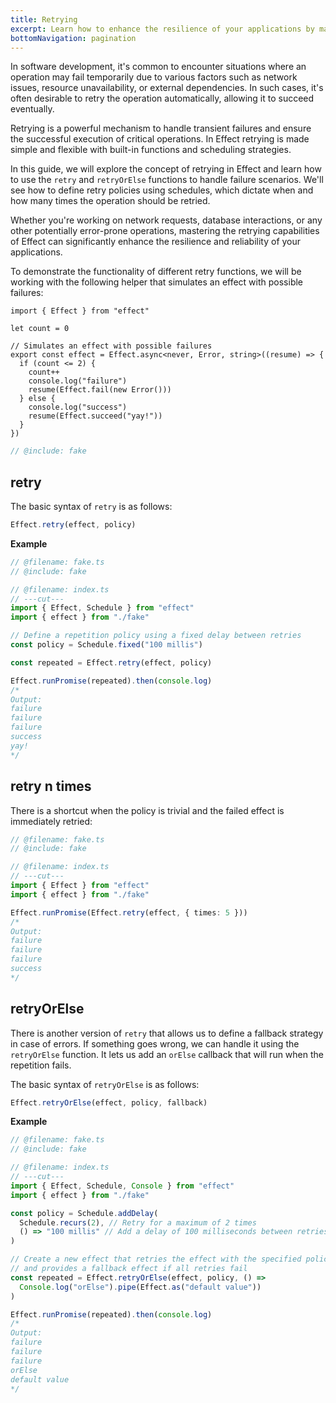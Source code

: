 ```yaml
---
title: Retrying
excerpt: Learn how to enhance the resilience of your applications by mastering the retrying capabilities of Effect. Explore `retry`, `retryN`, and `retryOrElse` functions, along with scheduling policies, to automatically handle transient failures. Whether dealing with network requests, database interactions, or other error-prone operations, discover how Effect simplifies the implementation of robust retry strategies.
bottomNavigation: pagination
---
```


In software development, it's common to encounter situations where an operation may fail temporarily due to various factors such as network issues, resource unavailability, or external dependencies. In such cases, it's often desirable to retry the operation automatically, allowing it to succeed eventually.

Retrying is a powerful mechanism to handle transient failures and ensure the successful execution of critical operations. In Effect retrying is made simple and flexible with built-in functions and scheduling strategies.

In this guide, we will explore the concept of retrying in Effect and learn how to use the `retry` and `retryOrElse` functions to handle failure scenarios. We'll see how to define retry policies using schedules, which dictate when and how many times the operation should be retried.

Whether you're working on network requests, database interactions, or any other potentially error-prone operations, mastering the retrying capabilities of Effect can significantly enhance the resilience and reliability of your applications.

To demonstrate the functionality of different retry functions, we will be working with the following helper that simulates an effect with possible failures:

```twoslash include fake
import { Effect } from "effect"

let count = 0

// Simulates an effect with possible failures
export const effect = Effect.async<never, Error, string>((resume) => {
  if (count <= 2) {
    count++
    console.log("failure")
    resume(Effect.fail(new Error()))
  } else {
    console.log("success")
    resume(Effect.succeed("yay!"))
  }
})
```

```ts filename="fake.ts" twoslash
// @include: fake
```

## retry

The basic syntax of `retry` is as follows:

```ts
Effect.retry(effect, policy)
```

**Example**

```ts twoslash
// @filename: fake.ts
// @include: fake

// @filename: index.ts
// ---cut---
import { Effect, Schedule } from "effect"
import { effect } from "./fake"

// Define a repetition policy using a fixed delay between retries
const policy = Schedule.fixed("100 millis")

const repeated = Effect.retry(effect, policy)

Effect.runPromise(repeated).then(console.log)
/*
Output:
failure
failure
failure
success
yay!
*/
```

## retry n times

There is a shortcut when the policy is trivial and the failed effect is immediately retried:

```ts twoslash
// @filename: fake.ts
// @include: fake

// @filename: index.ts
// ---cut---
import { Effect } from "effect"
import { effect } from "./fake"

Effect.runPromise(Effect.retry(effect, { times: 5 }))
/*
Output:
failure
failure
failure
success
*/
```

## retryOrElse

There is another version of `retry` that allows us to define a fallback strategy in case of errors.
If something goes wrong, we can handle it using the `retryOrElse` function.
It lets us add an `orElse` callback that will run when the repetition fails.

The basic syntax of `retryOrElse` is as follows:

```ts
Effect.retryOrElse(effect, policy, fallback)
```

**Example**

```ts twoslash
// @filename: fake.ts
// @include: fake

// @filename: index.ts
// ---cut---
import { Effect, Schedule, Console } from "effect"
import { effect } from "./fake"

const policy = Schedule.addDelay(
  Schedule.recurs(2), // Retry for a maximum of 2 times
  () => "100 millis" // Add a delay of 100 milliseconds between retries
)

// Create a new effect that retries the effect with the specified policy,
// and provides a fallback effect if all retries fail
const repeated = Effect.retryOrElse(effect, policy, () =>
  Console.log("orElse").pipe(Effect.as("default value"))
)

Effect.runPromise(repeated).then(console.log)
/*
Output:
failure
failure
failure
orElse
default value
*/
```
